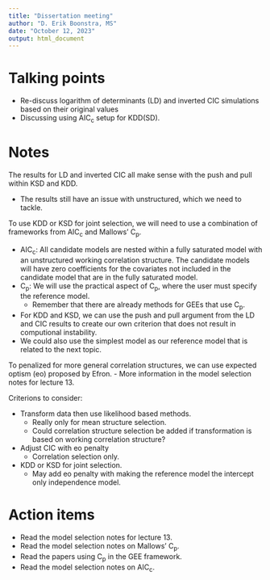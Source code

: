 ```yaml
---
title: "Dissertation meeting"
author: "D. Erik Boonstra, MS"
date: "October 12, 2023"
output: html_document
---
```


# Talking points

- Re-discuss logarithm of determinants (LD) and inverted CIC simulations based on their original values
- Discussing using AIC~c~ setup for KDD(SD).

# Notes

The results for LD and inverted CIC all make sense with the push and pull within KSD and KDD.

- The results still have an issue with unstructured, which we need to tackle.

To use KDD or KSD for joint selection, we will need to use a combination of frameworks from AIC~c~ and Mallows' C~p~.

- AIC~c~: All candidate models are nested within a fully saturated model with an unstructured working correlation structure. The candidate models will have zero coefficients for the covariates not included in the candidate model that are in the fully saturated model.
- C~p~: We will use the practical aspect of C~p~, where the user must specify the reference model.
    - Remember that there are already methods for GEEs that use C~p~.
- For KDD and KSD, we can use the push and pull argument from the LD and CIC results to create our own criterion that does not result in computional instability.
- We could also use the simplest model as our reference model that is related to the next topic.

To penalized for more general correlation structures, we can use expected optism (eo) proposed by Efron.
- More information in the model selection notes for lecture 13.

Criterions to consider:

- Transform data then use likelihood based methods.
    - Really only for mean structure selection.
    - Could correlation structure selection be added if transformation is based on working correlation structure?
- Adjust CIC with eo penalty
    - Correlation selection only.
- KDD or KSD for joint selection.
    - May add eo penalty with making the reference model the intercept only independence model.

# Action items

- Read the model selection notes for lecture 13.
- Read the model selection notes on Mallows' C~p~.
- Read the papers using C~p~ in the GEE framework.
- Read the model selection notes on AIC~c~.